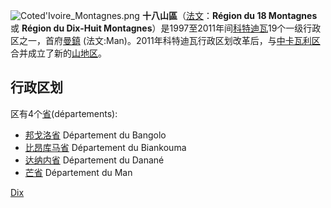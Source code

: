 [[File:Coted'Ivoire_Montagnes.png|thumb]]
'''十八山區'''（[[法文|法文]]：'''Région du 18 Montagnes''' 或 '''Région du Dix-Huit Montagnes'''）是1997至2011年间[[科特迪瓦|科特迪瓦]]19个一级行政区之一，首府[[曼鎮|曼鎮]] (法文:Man)。2011年科特迪瓦行政区划改革后，与[[中卡瓦利区|中卡瓦利区]]合并成立了新的[[山地區_(科特迪瓦)|山地区]]。

==行政区划==
区有4个[[省|省]](départements):
*[[邦戈洛省|邦戈洛省]] Département du Bangolo
*[[比昂库马省|比昂库马省]] Département du Biankouma
*[[达纳内省|达纳内省]] Département du Danané
*[[芒省|芒省]] Département du Man

{{coord|display=title}}
{{IvoryCoast-geo-stub}}
[[Category:科特迪瓦大區|Dix]]